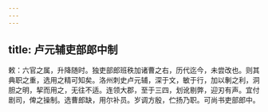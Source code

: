 ```yaml
---
---
---
```

title: 卢元辅吏部郎中制
---



敕：六官之属，升降随时。独吏部郎班秩加诸曹之右，历代迄今，未尝改也。则其典职之重，选用之精可知矣。洛州刺史卢元辅，深于文，敏于行，加以剸之利，洞胆之明，挈而用之，无往不适。连领大郡，至于三四，划讹剔弊，迎刃有声。宜付剧司，俾之操制。选曹郎缺，用尔补员。岁调方殷，伫扬乃职。可尚书吏部郎中。